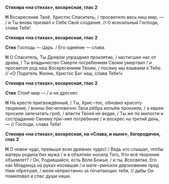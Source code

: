 **Стихира «на стихах», воскресная, глас 2**

**Н** Воскресение Твоё, Христос Спаситель, / просветило весь наш мир, — / и Ты вновь призвал к Себе Своё создание. // О всесильный Господи, слава Тебе!

**Стихира «на стихах», воскресная, глас 2**

**Стих** Господь — Царь. / Его одея́ние — слава.

**Н** О Спаситель, Ты Древом упразднил проклятие, / настигшее нас от древа, / Ты владычество Смерти погребением Своим умертвил / и просветил род наш Воскресением Твоим, / посему мы взываем к Тебе: // «О Податель Жизни, Христос Бог наш, слава Тебе!»

**Стихира «на стихах», воскресная, глас 2**

**Стих** Стои́т мир — / и не дрогнет.

**Н** На кресте пригвождённый, / Ты, Хрис¬тос, обновил красоту творения, / воины бесчеловечно Твои рёбра копьём пронзили, / а евреи просили запечатать гроб, / власти Твоей не ведая, / Ты же по милости и состраданию Своему при́¬нял погребение / и воскрес на третий день, — // Господи, слава Тебе!

**Стихира «на стихах», воскресная, на «Слава, и ныне», богородичен, глас 2**

**Н** О новое чудо, превыше всех древних чудес! / Ведь кто слышал, чтобы матерь родила́ без мужа / и в объятиях носила Того, Кто всё творение объемлет? / Он, Родившийся, есть Воля Божья, / и ты, Всесвятая, Его как Младенца на руках носившая / и мате¬ринское дерзновение пред Ним обретшая, / моли непрестанно за почитающих тебя, // дабы Он помиловал и спас души наши.
